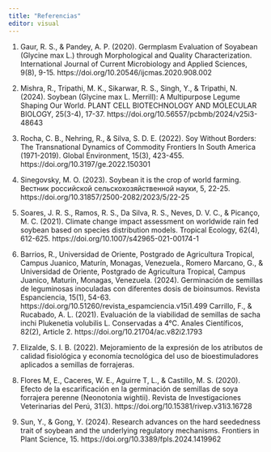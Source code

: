 ---
title: "Referencias"
editor: visual
---

1.  Gaur, R. S., & Pandey, A. P. (2020). Germplasm Evaluation of Soyabean (Glycine max L.) through Morphological and Quality Characterization. International Journal of Current Microbiology and Applied Sciences, 9(8), 9-15. https://doi.org/10.20546/ijcmas.2020.908.002

2.  Mishra, R., Tripathi, M. K., Sikarwar, R. S., Singh, Y., & Tripathi, N. (2024). Soybean (Glycine max L. Merrill): A Multipurpose Legume Shaping Our World. PLANT CELL BIOTECHNOLOGY AND MOLECULAR BIOLOGY, 25(3-4), 17-37. https://doi.org/10.56557/pcbmb/2024/v25i3-48643

3.  Rocha, C. B., Nehring, R., & Silva, S. D. E. (2022). Soy Without Borders: The Transnational Dynamics of Commodity Frontiers In South America (1971-2019). Global Environment, 15(3), 423-455. https://doi.org/10.3197/ge.2022.150301

4.  Sinegovsky, M. O. (2023). Soybean it is the crop of world farming. Вестник российской сельскохозяйственной науки, 5, 22-25. https://doi.org/10.31857/2500-2082/2023/5/22-25

5.  Soares, J. R. S., Ramos, R. S., Da Silva, R. S., Neves, D. V. C., & Picanço, M. C. (2021). Climate change impact assessment on worldwide rain fed soybean based on species distribution models. Tropical Ecology, 62(4), 612-625. https://doi.org/10.1007/s42965-021-00174-1

6.  Barrios, R., Universidad de Oriente, Postgrado de Agricultura Tropical, Campus Juanico, Maturín, Monagas, Venezuela., Romero Marcano, G., & Universidad de Oriente, Postgrado de Agricultura Tropical, Campus Juanico, Maturín, Monagas, Venezuela. (2024). Germinación de semillas de leguminosas inoculadas con diferentes dosis de bioinsumos. Revista Espanciencia, 15(1), 54-63. https://doi.org/10.51260/revista_espamciencia.v15i1.499 Carrillo, F., & Rucabado, A. L. (2021). Evaluación de la viabilidad de semillas de sacha inchi Plukenetia volubilis L. Conservadas a 4°C. Anales Científicos, 82(2), Article 2. https://doi.org/10.21704/ac.v82i2.1793

7.  Elizalde, S. I. B. (2022). Mejoramiento de la expresión de los atributos de calidad fisiológica y economía tecnológica del uso de bioestimuladores aplicados a semillas de forrajeras.

8.  Flores M, E., Caceres, W. E., Aguirre T, L., & Castillo, M. S. (2020). Efecto de la escarificación en la germinación de semillas de soya forrajera perenne (Neonotonia wightii). Revista de Investigaciones Veterinarias del Perú, 31(3). https://doi.org/10.15381/rivep.v31i3.16728

9.  Sun, Y., & Gong, Y. (2024). Research advances on the hard seededness trait of soybean and the underlying regulatory mechanisms. Frontiers in Plant Science, 15. https://doi.org/10.3389/fpls.2024.1419962
